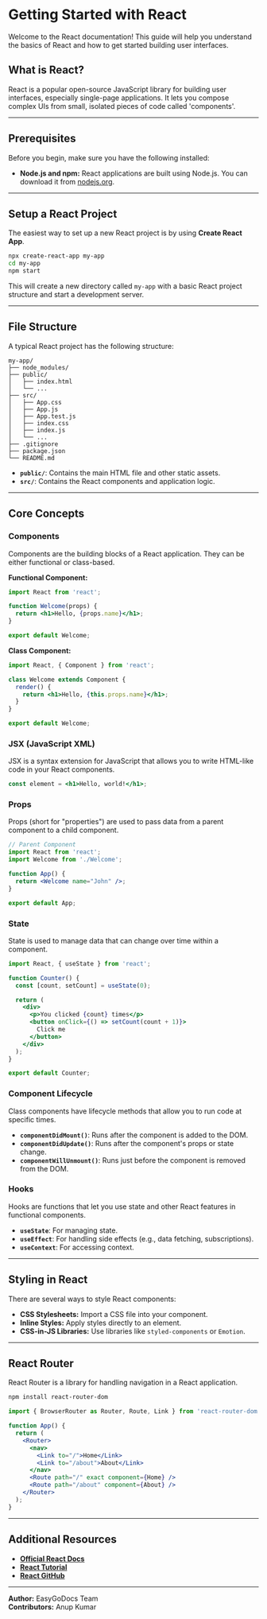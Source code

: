 # Getting Started with React

Welcome to the React documentation! This guide will help you understand the basics of React and how to get started building user interfaces.

## What is React?

React is a popular open-source JavaScript library for building user interfaces, especially single-page applications. It lets you compose complex UIs from small, isolated pieces of code called 'components'.

---

## Prerequisites

Before you begin, make sure you have the following installed:

- **Node.js and npm:** React applications are built using Node.js. You can download it from [nodejs.org](https://nodejs.org/).

---

## Setup a React Project

The easiest way to set up a new React project is by using **Create React App**.

```bash
npx create-react-app my-app
cd my-app
npm start
```

This will create a new directory called `my-app` with a basic React project structure and start a development server.

---

## File Structure

A typical React project has the following structure:

```
my-app/
├── node_modules/
├── public/
│   ├── index.html
│   └── ...
├── src/
│   ├── App.css
│   ├── App.js
│   ├── App.test.js
│   ├── index.css
│   ├── index.js
│   └── ...
├── .gitignore
├── package.json
└── README.md
```

- **`public/`**: Contains the main HTML file and other static assets.
- **`src/`**: Contains the React components and application logic.

---

## Core Concepts

### Components

Components are the building blocks of a React application. They can be either functional or class-based.

**Functional Component:**

```jsx
import React from 'react';

function Welcome(props) {
  return <h1>Hello, {props.name}</h1>;
}

export default Welcome;
```

**Class Component:**

```jsx
import React, { Component } from 'react';

class Welcome extends Component {
  render() {
    return <h1>Hello, {this.props.name}</h1>;
  }
}

export default Welcome;
```

### JSX (JavaScript XML)

JSX is a syntax extension for JavaScript that allows you to write HTML-like code in your React components.

```jsx
const element = <h1>Hello, world!</h1>;
```

### Props

Props (short for "properties") are used to pass data from a parent component to a child component.

```jsx
// Parent Component
import React from 'react';
import Welcome from './Welcome';

function App() {
  return <Welcome name="John" />;
}

export default App;
```

### State

State is used to manage data that can change over time within a component.

```jsx
import React, { useState } from 'react';

function Counter() {
  const [count, setCount] = useState(0);

  return (
    <div>
      <p>You clicked {count} times</p>
      <button onClick={() => setCount(count + 1)}>
        Click me
      </button>
    </div>
  );
}

export default Counter;
```

### Component Lifecycle

Class components have lifecycle methods that allow you to run code at specific times.

- **`componentDidMount()`**: Runs after the component is added to the DOM.
- **`componentDidUpdate()`**: Runs after the component's props or state change.
- **`componentWillUnmount()`**: Runs just before the component is removed from the DOM.

### Hooks

Hooks are functions that let you use state and other React features in functional components.

- **`useState`**: For managing state.
- **`useEffect`**: For handling side effects (e.g., data fetching, subscriptions).
- **`useContext`**: For accessing context.

---

## Styling in React

There are several ways to style React components:

- **CSS Stylesheets:** Import a CSS file into your component.
- **Inline Styles:** Apply styles directly to an element.
- **CSS-in-JS Libraries:** Use libraries like `styled-components` or `Emotion`.

---

## React Router

React Router is a library for handling navigation in a React application.

```bash
npm install react-router-dom
```

```jsx
import { BrowserRouter as Router, Route, Link } from 'react-router-dom';

function App() {
  return (
    <Router>
      <nav>
        <Link to="/">Home</Link>
        <Link to="/about">About</Link>
      </nav>
      <Route path="/" exact component={Home} />
      <Route path="/about" component={About} />
    </Router>
  );
}
```

---

## Additional Resources

- **[Official React Docs](https://react.dev/)**
- **[React Tutorial](https://react.dev/learn)**
- **[React GitHub](https://github.com/facebook/react)**

---

**Author:** EasyGoDocs Team  
**Contributors:** Anup Kumar